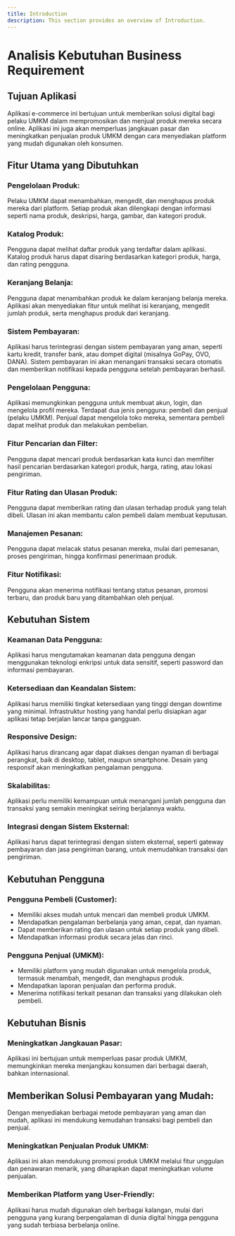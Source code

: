 ```yaml
---
title: Introduction
description: This section provides an overview of Introduction.
---
```


# Analisis Kebutuhan Business Requirement


## Tujuan Aplikasi
Aplikasi e-commerce ini bertujuan untuk memberikan solusi digital bagi pelaku UMKM dalam mempromosikan dan menjual produk mereka secara online. Aplikasi ini juga akan memperluas jangkauan pasar dan meningkatkan penjualan produk UMKM dengan cara menyediakan platform yang mudah digunakan oleh konsumen.


## Fitur Utama yang Dibutuhkan
### Pengelolaan Produk:
Pelaku UMKM dapat menambahkan, mengedit, dan menghapus produk mereka dari platform. Setiap produk akan dilengkapi dengan informasi seperti nama produk, deskripsi, harga, gambar, dan kategori produk.

### Katalog Produk:
Pengguna dapat melihat daftar produk yang terdaftar dalam aplikasi. Katalog produk harus dapat disaring berdasarkan kategori produk, harga, dan rating pengguna.

### Keranjang Belanja:
Pengguna dapat menambahkan produk ke dalam keranjang belanja mereka. Aplikasi akan menyediakan fitur untuk melihat isi keranjang, mengedit jumlah produk, serta menghapus produk dari keranjang.

### Sistem Pembayaran:
Aplikasi harus terintegrasi dengan sistem pembayaran yang aman, seperti kartu kredit, transfer bank, atau dompet digital (misalnya GoPay, OVO, DANA). Sistem pembayaran ini akan menangani transaksi secara otomatis dan memberikan notifikasi kepada pengguna setelah pembayaran berhasil.

### Pengelolaan Pengguna:
Aplikasi memungkinkan pengguna untuk membuat akun, login, dan mengelola profil mereka. Terdapat dua jenis pengguna: pembeli dan penjual (pelaku UMKM). Penjual dapat mengelola toko mereka, sementara pembeli dapat melihat produk dan melakukan pembelian.

### Fitur Pencarian dan Filter:
Pengguna dapat mencari produk berdasarkan kata kunci dan memfilter hasil pencarian berdasarkan kategori produk, harga, rating, atau lokasi pengiriman.

### Fitur Rating dan Ulasan Produk:
Pengguna dapat memberikan rating dan ulasan terhadap produk yang telah dibeli. Ulasan ini akan membantu calon pembeli dalam membuat keputusan.

### Manajemen Pesanan:
Pengguna dapat melacak status pesanan mereka, mulai dari pemesanan, proses pengiriman, hingga konfirmasi penerimaan produk.

### Fitur Notifikasi:
Pengguna akan menerima notifikasi tentang status pesanan, promosi terbaru, dan produk baru yang ditambahkan oleh penjual.


## Kebutuhan Sistem
### Keamanan Data Pengguna:
Aplikasi harus mengutamakan keamanan data pengguna dengan menggunakan teknologi enkripsi untuk data sensitif, seperti password dan informasi pembayaran.

### Ketersediaan dan Keandalan Sistem:
Aplikasi harus memiliki tingkat ketersediaan yang tinggi dengan downtime yang minimal. Infrastruktur hosting yang handal perlu disiapkan agar aplikasi tetap berjalan lancar tanpa gangguan.

### Responsive Design:
Aplikasi harus dirancang agar dapat diakses dengan nyaman di berbagai perangkat, baik di desktop, tablet, maupun smartphone. Desain yang responsif akan meningkatkan pengalaman pengguna.

### Skalabilitas:
Aplikasi perlu memiliki kemampuan untuk menangani jumlah pengguna dan transaksi yang semakin meningkat seiring berjalannya waktu.

### Integrasi dengan Sistem Eksternal:
Aplikasi harus dapat terintegrasi dengan sistem eksternal, seperti gateway pembayaran dan jasa pengiriman barang, untuk memudahkan transaksi dan pengiriman.


## Kebutuhan Pengguna
### Pengguna Pembeli (Customer):
- Memiliki akses mudah untuk mencari dan membeli produk UMKM.
- Mendapatkan pengalaman berbelanja yang aman, cepat, dan nyaman.
- Dapat memberikan rating dan ulasan untuk setiap produk yang dibeli.
- Mendapatkan informasi produk secara jelas dan rinci.
### Pengguna Penjual (UMKM):
- Memiliki platform yang mudah digunakan untuk mengelola produk, termasuk menambah, mengedit, dan menghapus produk.
- Mendapatkan laporan penjualan dan performa produk.
- Menerima notifikasi terkait pesanan dan transaksi yang dilakukan oleh pembeli.

## Kebutuhan Bisnis
### Meningkatkan Jangkauan Pasar:
Aplikasi ini bertujuan untuk memperluas pasar produk UMKM, memungkinkan mereka menjangkau konsumen dari berbagai daerah, bahkan internasional.
## Memberikan Solusi Pembayaran yang Mudah:
Dengan menyediakan berbagai metode pembayaran yang aman dan mudah, aplikasi ini mendukung kemudahan transaksi bagi pembeli dan penjual.
### Meningkatkan Penjualan Produk UMKM:
Aplikasi ini akan mendukung promosi produk UMKM melalui fitur unggulan dan penawaran menarik, yang diharapkan dapat meningkatkan volume penjualan.
### Memberikan Platform yang User-Friendly:
Aplikasi harus mudah digunakan oleh berbagai kalangan, mulai dari pengguna yang kurang berpengalaman di dunia digital hingga pengguna yang sudah terbiasa berbelanja online.